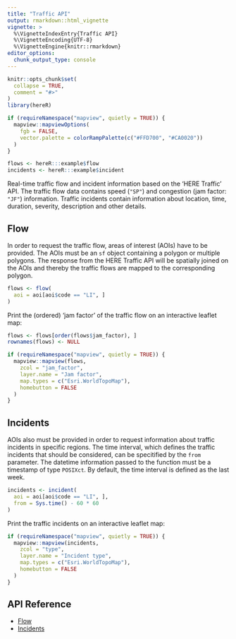 ```yaml
---
title: "Traffic API"
output: rmarkdown::html_vignette
vignette: >
  %\VignetteIndexEntry{Traffic API}
  %\VignetteEncoding{UTF-8}
  %\VignetteEngine{knitr::rmarkdown}
editor_options: 
  chunk_output_type: console
---
```


```r
knitr::opts_chunk$set(
  collapse = TRUE,
  comment = "#>"
)
library(hereR)

if (requireNamespace("mapview", quietly = TRUE)) {
  mapview::mapviewOptions(
    fgb = FALSE,
    vector.palette = colorRampPalette(c("#FFD700", "#CA0020"))
  )
}

flows <- hereR:::example$flow
incidents <- hereR:::example$incident
```

Real-time traffic flow and incident information based on the 'HERE Traffic' API. The traffic flow data contains speed (`"SP"`) and congestion (jam factor: `"JF"`) information. Traffic incidents contain information about location, time, duration, severity, description and other details.

## Flow

In order to request the traffic flow, areas of interest (AOIs) have to be provided. The AOIs must be an `sf` object containing a polygon or multiple polygons. The response from the HERE Traffic API will be spatially joined on the AOIs and thereby the traffic flows are mapped to the corresponding polygon.

```r
flows <- flow(
  aoi = aoi[aoi$code == "LI", ]
)
```

Print the (ordered) 'jam factor' of the traffic flow on an interactive leaflet map:

```r
flows <- flows[order(flows$jam_factor), ]
rownames(flows) <- NULL

if (requireNamespace("mapview", quietly = TRUE)) {
  mapview::mapview(flows,
    zcol = "jam_factor",
    layer.name = "Jam factor",
    map.types = c("Esri.WorldTopoMap"),
    homebutton = FALSE
  )
}
```

## Incidents

AOIs also must be provided in order to request information about traffic incidents in specific regions. The time interval, which defines the traffic incidents that should be considered, can be specitified by the `from` parameter. The datetime information passed to the function must be a timestamp of type `POSIXct`. By default, the time interval is defined as the last week.

```r
incidents <- incident(
  aoi = aoi[aoi$code == "LI", ],
  from = Sys.time() - 60 * 60
)
```

Print the traffic incidents on an interactive leaflet map:

```r
if (requireNamespace("mapview", quietly = TRUE)) {
  mapview::mapview(incidents,
    zcol = "type",
    layer.name = "Incident type",
    map.types = c("Esri.WorldTopoMap"),
    homebutton = FALSE
  )
}
```

## API Reference

* [Flow](https://developer.here.com/documentation/traffic-api/api-reference.html)
* [Incidents](https://developer.here.com/documentation/traffic/dev_guide/topics/resource-parameters-incidents.html)
